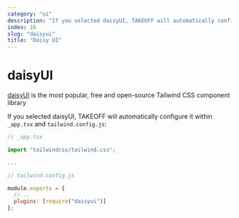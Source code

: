 ```yaml
---
category: "ui"
description: "If you selected daisyUI, TAKEOFF will automatically configure it."
index: 16
slug: "daisyui"
title: "Daisy UI"
---
```


# daisyUI

[daisyUI](https://daisyui.com/) is the most popular, free and open-source Tailwind CSS component library

If you selected daisyUI, TAKEOFF will automatically configure it within `_app.tsx` and `tailwind.config.js`:

```jsx
// _app.tsx

import "tailwindcss/tailwind.css";

...
```

```js
// tailwind.config.js

module.exports = {
  //...
  plugins: [require("daisyui")]
};
```
